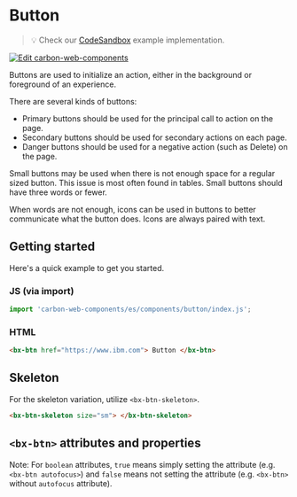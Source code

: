
# Button

> 💡 Check our
> [CodeSandbox](https://codesandbox.io/s/github/carbon-design-system/carbon-web-components/tree/main/examples/codesandbox/basic/components/button)
> example implementation.

[![Edit carbon-web-components](https://codesandbox.io/static/img/play-codesandbox.svg)](https://codesandbox.io/s/github/carbon-design-system/carbon-web-components/tree/main/examples/codesandbox/basic/components/button)

Buttons are used to initialize an action, either in the background or foreground of an experience.

There are several kinds of buttons:

- Primary buttons should be used for the principal call to action on the page.
- Secondary buttons should be used for secondary actions on each page.
- Danger buttons should be used for a negative action (such as Delete) on the page.

Small buttons may be used when there is not enough space for a regular sized button. This issue is most often found in tables. Small buttons should have three words or fewer.

When words are not enough, icons can be used in buttons to better communicate what the button does. Icons are always paired with text.

## Getting started

Here's a quick example to get you started.

### JS (via import)

```javascript
import 'carbon-web-components/es/components/button/index.js';
```

### HTML

```html
<bx-btn href="https://www.ibm.com"> Button </bx-btn>
```

## Skeleton

For the skeleton variation, utilize `<bx-btn-skeleton>`.

```html
<bx-btn-skeleton size="sm"> </bx-btn-skeleton>
```

## `<bx-btn>` attributes and properties

Note: For `boolean` attributes, `true` means simply setting the attribute (e.g. `<bx-btn autofocus>`) and `false` means not setting the attribute (e.g. `<bx-btn>` without `autofocus` attribute).

<Props of="bx-btn" />
